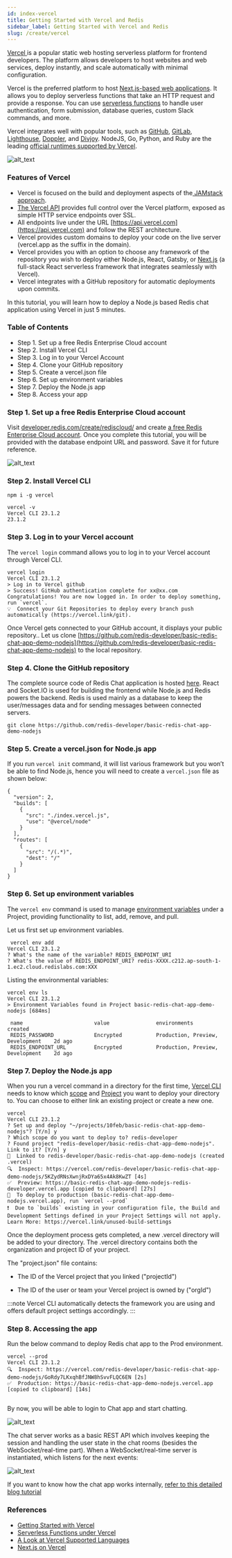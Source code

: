 ```yaml
---
id: index-vercel
title: Getting Started with Vercel and Redis
sidebar_label: Getting Started with Vercel and Redis
slug: /create/vercel
---
```



[Vercel ](https://vercel.com/)is a popular static web hosting serverless platform for frontend developers. The platform allows developers to host websites and web services, deploy instantly, and scale automatically with minimal configuration.

Vercel is the preferred platform to host [Next.js-based web applications](https://vercel.com/docs/concepts/next.js/overview). It allows you to deploy serverless functions that take an HTTP request and provide a response. You can use [serverless functions](https://vercel.com/docs/concepts/functions/serverless-functions) to handle user authentication, form submission, database queries, custom Slack commands, and more.

Vercel integrates well with popular tools, such as [GitHub](https://vercel.com/docs/concepts/git/vercel-for-github), [GitLab](https://vercel.com/docs/concepts/git/vercel-for-gitlab), [Lighthouse](https://vercel.com/integrations/lighthouse), [Doppler](https://vercel.com/integrations/doppler), and [Divjoy](https://divjoy.com/). NodeJS, Go, Python, and Ruby are the leading [official runtimes supported by Vercel](https://vercel.com/docs/runtimes).


![alt_text](images/vercel1.png "image_tooltip")


### Features of Vercel



* Vercel is focused on the build and deployment aspects of the[ JAMstack approach](https://jamstack.org/what-is-jamstack/).
* [The Vercel API](https://vercel.com/docs/rest-api) provides full control over the Vercel platform, exposed as simple HTTP service endpoints over SSL. 
* All endpoints live under the URL [https://api.vercel.com](https://api.vercel.com) and follow the REST architecture.
* Vercel provides custom domains to deploy your code on the live server (vercel.app as the suffix in the domain). 
* Vercel provides you with an option to choose any framework of the repository you wish to deploy either Node.js, React, Gatsby, or [Next.js](https://nextjs.org/) (a full-stack React serverless framework that integrates seamlessly with Vercel).
* Vercel integrates with a GitHub repository for automatic deployments upon commits. 

In this tutorial, you will learn how to deploy a Node.js based Redis chat application using Vercel in just 5 minutes.


### Table of Contents



* Step 1. Set up a free Redis Enterprise Cloud account
* Step 2. Install Vercel CLI
* Step 3. Log in to your Vercel Account
* Step 4. Clone your GitHub repository
* Step 5. Create a vercel.json file
* Step 6. Set up environment variables
* Step 7. Deploy the Node.js app
* Step 8. Access your app

### Step 1. Set up a free Redis Enterprise Cloud account

Visit [developer.redis.com/create/rediscloud/](https://developer.redis.com/create/rediscloud/) and create [a free Redis Enterprise Cloud account](https://redis.com/try-free/). Once you complete this tutorial, you will be provided with the database endpoint URL and password. Save it for future reference.





![alt_text](images/vercel2.png "image_tooltip")


### Step 2. Install Vercel CLI 


```
npm i -g vercel

vercel -v     
Vercel CLI 23.1.2
23.1.2

```

### Step 3. Log in to your Vercel account

The ```vercel login``` command allows you to log in to your Vercel account through Vercel CLI.


```
vercel login
Vercel CLI 23.1.2
> Log in to Vercel github
> Success! GitHub authentication complete for xx@xx.com
Congratulations! You are now logged in. In order to deploy something, run `vercel`.
💡  Connect your Git Repositories to deploy every branch push automatically (https://vercel.link/git).
```


Once Vercel gets connected to your GitHub account, it displays your public repository.. Let us clone [https://github.com/redis-developer/basic-redis-chat-app-demo-nodejs](https://github.com/redis-developer/basic-redis-chat-app-demo-nodejs) to the local repository.

### Step 4. Clone the GitHub repository

The complete source code of Redis Chat application is hosted [here](https://github.com/redis-developer/basic-redis-chat-app-demo-nodejs). React and Socket.IO is used for building the frontend while Node.js and Redis powers the backend. Redis is used mainly as a database to keep the user/messages data and for sending messages between connected servers.

```
git clone https://github.com/redis-developer/basic-redis-chat-app-demo-nodejs
```


### Step 5. Create a vercel.json for Node.js app

If you run ```vercel init``` command, it will list various framework but you won’t be able to find Node.js, hence you will need to create a ```vercel.json``` file as shown below:


```
{
  "version": 2,
  "builds": [
    {
      "src": "./index.vercel.js",
      "use": "@vercel/node"
    }
  ],
  "routes": [
    {
      "src": "/(.*)",
      "dest": "/"
    }
  ]
}

```


### Step 6. Set up environment variables

The ```vercel env``` command is used to manage [environment variables](https://vercel.com/docs/concepts/projects/environment-variables) under a Project, providing functionality to list, add, remove, and pull.

Let us first set up environment variables.


```
 vercel env add
Vercel CLI 23.1.2
? What's the name of the variable? REDIS_ENDPOINT_URI
? What's the value of REDIS_ENDPOINT_URI? redis-XXXX.c212.ap-south-1-1.ec2.cloud.redislabs.com:XXX

```


Listing the environmental variables:


```
vercel env ls
Vercel CLI 23.1.2
> Environment Variables found in Project basic-redis-chat-app-demo-nodejs [684ms]

 name                       value               environments                        created
 REDIS_PASSWORD             Encrypted           Production, Preview, Development    2d ago
 REDIS_ENDPOINT_URL         Encrypted           Production, Preview, Development    2d ago

```


### Step 7. Deploy the Node.js app

When you run a vercel command in a directory for the first time, [Vercel CLI](https://vercel.com/cli) needs to know which [scope](https://vercel.com/docs/cli#options/global-options/scope) and [Project](https://vercel.com/docs/concepts/projects/overview) you want to deploy your directory to. You can choose to either link an existing project or create a new one.


```
vercel  
Vercel CLI 23.1.2
? Set up and deploy "~/projects/10feb/basic-redis-chat-app-demo-nodejs"? [Y/n] y
? Which scope do you want to deploy to? redis-developer
? Found project "redis-developer/basic-redis-chat-app-demo-nodejs". Link to it? [Y/n] y
🔗  Linked to redis-developer/basic-redis-chat-app-demo-nodejs (created .vercel)
🔍  Inspect: https://vercel.com/redis-developer/basic-redis-chat-app-demo-nodejs/5KZydRNsXwnjRxDYa65x4Ak8KwZT [4s]
✅  Preview: https://basic-redis-chat-app-demo-nodejs-redis-developer.vercel.app [copied to clipboard] [27s]
📝  To deploy to production (basic-redis-chat-app-demo-nodejs.vercel.app), run `vercel --prod`
❗️  Due to `builds` existing in your configuration file, the Build and Development Settings defined in your Project Settings will not apply. Learn More: https://vercel.link/unused-build-settings

```


Once the deployment process gets completed, a new .vercel directory will be added to your directory. The .vercel directory contains both the organization and project ID of your project. 

The "project.json" file contains:

- The ID of the Vercel project that you linked ("projectId")

- The ID of the user or team your Vercel project is owned by ("orgId")




:::note
Vercel CLI automatically detects the framework you are using and offers default project settings accordingly.
:::

### Step 8. Accessing the app 

Run the below command to deploy Redis chat app to the Prod environment.
```
vercel --prod
Vercel CLI 23.1.2
🔍  Inspect: https://vercel.com/redis-developer/basic-redis-chat-app-demo-nodejs/GoRdy7LKxqhBfJNW8hSvvFLQC6EN [2s]
✅  Production: https://basic-redis-chat-app-demo-nodejs.vercel.app [copied to clipboard] [14s]


```

By now, you will be able to login to Chat app and start chatting.

![alt_text](images/vercel13.png "image_tooltip")

The chat server works as a basic REST API which involves keeping the session and handling the user state in the chat rooms (besides the WebSocket/real-time part). When a WebSocket/real-time server is instantiated, which listens for the next events:

![alt_text](images/vercel3.png "image_tooltip")

If you want to know how the chat app works internally, [refer to this detailed blog tutorial](/howtos/chatapp#how-it-works)

### References



* [Getting Started with Vercel](https://vercel.com/docs/get-started)
* [Serverless Functions under Vercel](https://vercel.com/docs/concepts/functions/serverless-functions)
* [A Look at Vercel Supported Languages](https://vercel.com/docs/concepts/functions/supported-languages) 
* [Next.js on Vercel](https://vercel.com/docs/concepts/next.js/overview)
